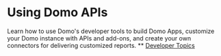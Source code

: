 


Using Domo APIs
===============

Learn how to use Domo&#39;s developer tools to build Domo Apps, customize your Domo instance with APIs and add-ons, and create your own connectors for delivering customized reports.
***
* [Developer Topics](..\developer_topics\index.qmd)
